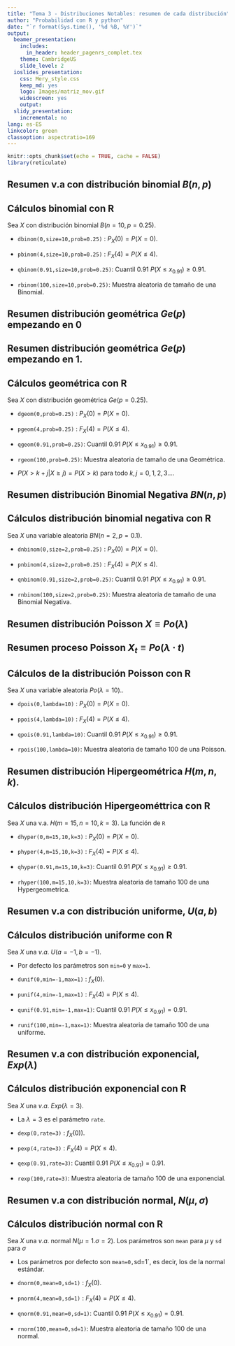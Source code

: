 ```yaml
---
title: "Tema 3 - Distribuciones Notables: resumen de cada distribución"
author: "Probabilidad con R y python"
date: "`r format(Sys.time(), '%d %B, %Y')`"
output:
  beamer_presentation: 
    includes:
      in_header: header_pagenrs_complet.tex
    theme: CambridgeUS
    slide_level: 2
  ioslides_presentation:
    css: Mery_style.css
    keep_md: yes
    logo: Images/matriz_mov.gif
    widescreen: yes
    output:
  slidy_presentation:
    incremental: no
lang: es-ES
linkcolor: green
classoption: aspectratio=169 
---
```




```r
knitr::opts_chunk$set(echo = TRUE, cache = FALSE)
library(reticulate)
```

## Resumen v.a con distribución binomial $B(n,p)$

\renewcommand{\arraystretch}{1.75}
\begin{table}
\centering
\begin{tabular}{|l|}
\hline\rowcolor{LightBlue}
$X$ binomial:   $B(n,p)$ \\\hline
$\scriptstyle  D_X=   \{0,1,\ldots n\}$  \\\hline
$\scriptstyle P_X(x)=P(X=x)=\left\{\begin{array}{ll}\scriptstyle {n\choose x}\cdot  p^x\cdot  (1-p)^{n-x} & \mbox{ si } x=0,1,\ldots,n\\0  & \mbox{ en otro caso.}\end{array}\right.$ \\\hline
$\scriptstyle  F_X(x)=P(X\leq X)=
\scriptstyle\left\{
\begin{array}{ll}
\scriptstyle  0 & \scriptstyle  \mbox{ si } x<0\\ 
\scriptstyle \sum_{i=0}^k {n\choose i}\cdot  p^i\cdot  (1-p)^{n-i} &  
\scriptstyle \mbox{si } \scriptstyle k\leq x< k+1 \mbox{\small para } \scriptstyle k=0,1,\dots,n \\ 
\scriptstyle 1 & \scriptstyle  \mbox{ si } x\geq n
\end{array}
\right.$.\\\hline
$\scriptstyle E(X)=n\cdot p$; $\scriptstyle  Var(X)=n\cdot p \cdot (1-p)$ \\\hline
\end{tabular}
\end{table}


## Cálculos binomial con R

Sea $X$ con distribución  binomial  $B(n=10,p=0.25)$. 

* `dbinom(0,size=10,prob=0.25) ` : $P_X(0)=P(X=0).$ 

* `pbinom(4,size=10,prob=0.25) ` : $F_X(4)=P(X\leq 4).$ 

* `qbinom(0.91,size=10,prob=0.25) `:  Cuantil $0.91$  $P(X\leq x_{0.91})\geq 0.91$. 

* `rbinom(100,size=10,prob=0.25) `: Muestra aleatoria de tamaño de una Binomial. 


## Resumen  distribución geométrica $Ge(p)$ empezando en 0

\renewcommand{\arraystretch}{1.75}
\begin{table}
\centering
\begin{tabular}{|l|}
\hline\rowcolor{LightBlue}
$X=$ Geométrica (empieza en $0$) número de fracasos  para conseguir el primer éxito
\\\hline
$D_X=\{0,1,\ldots n,\ldots\}$ \\\hline
$P_X(x)=P(X=x)=\left\{\begin{array}{ll}(1-p)^{x}\cdot p & \mbox{ si } x=0,1,2,\ldots \\0  & \mbox{ en otro caso.}\end{array}\right.$\\\hline
$F_X(x)=P(X\leq X)=\left\{\begin{array}{ll} 0 & \mbox{ si } x<0\\
  1- (1-p)^{k+1} & \mbox{ si } \left\{ \begin{array}{l}k\leq x< k+1\\\mbox{para } k=0,1,2,\ldots\end{array}
    \right.\end{array}\right.$ \\\hline
$E(X)=\frac{1-p}{p}$; $Var(X)=\frac{1-p}{p^2}$\\\hline
\end{tabular}
\end{table}


## Resumen distribución geométrica $Ge(p)$ empezando en $1$.

\renewcommand{\arraystretch}{1.75}
\begin{table}
\centering
\begin{tabular}{|l|}
\hline\rowcolor{LightBlue}
$Y$ geométrica (que cuenta el éxito) número de \blue{INTENTOS}  para OBTENER el primer éxito
\\\hline
$D_Y=\{1,2,\ldots n,\ldots\}$ \\\hline
$P_Y(y)=P(Y=y)=\left\{\begin{array}{ll}(1-p)^{y-1}\cdot p & \mbox{ si } y=1,2,3,\ldots\\  0  & \mbox{ en otro caso.}\end{array}\right.$\\\hline
$F_Y(y)=P(Y\leq y)=\left\{\begin{array}{ll} 0 & \mbox{ si } y<1\\ 1- (1-p)^{k} & \mbox{ si } \left\{ \begin{array}{l}k\leq y< k+1\\\mbox{para } k=1,2,3,\dots \end{array}    \right.\end{array}\right.$ \\\hline
$E(X)=\frac1{p}; Var(X)=\frac{1-p}{p^2}$
\\\hline
\end{tabular}
\end{table}


## Cálculos geométrica con R


Sea $X$ con distribución   geométrica  $Ge(p=0.25)$. 

* `dgeom(0,prob=0.25) ` : $P_X(0)=P(X=0).$ 

* `pgeom(4,prob=0.25) ` : $F_X(4)=P(X\leq 4).$ 

* `qgeom(0.91,prob=0.25) `:  Cuantil $0.91$  $P(X\leq x_{0.91})\geq 0.91$. 

* `rgeom(100,prob=0.25) `: Muestra aleatoria  de tamaño de una  Geométrica.

* \blue{Propiedad de la falta  de memoria} $P\left(X> k+j\big| X\geq j\right)=P(X> k)$ para todo $k,j=0,1,2,3\ldots$.


## Resumen distribución  Binomial Negativa $BN(n,p)$

\renewcommand{\arraystretch}{1.8}
\begin{table}
\centering
\begin{tabular}{|l|}
\hline\rowcolor{LightBlue}
 $X=$ Número de fracasos antes de conseguir el $n$-ésimo éxito, $P(\mbox{Éxito})=p$. $BN(n,p)$ 
\\\hline
$D_X=\{0,1,2,3\ldots\}$  \\\hline
$P_X(k)=P(X=k)=\left\{\begin{array}{ll} {k+n-1\choose n-1} \cdot (1-p)^{k}\cdot p^n, & \mbox{si }  k=0,1,\ldots \\ 0, & \mbox{en otro caso.}\end{array}\right.$\\\hline
$
F_X(x)=P(X\leq x)=
\left\{
\begin{array}{ll} 0, & \mbox{si } x<0\\\displaystyle\sum_{i=0}^{k} P(X=i) & \mbox{si  }\left\{\begin{array}{l}k\leq x< k+1,\\k=0,1,2,\ldots\end{array}\right.\end{array}\right.$ 
\\\hline
$E(X)=n\cdot\frac{1-p}{p}$;  $Var(X)=n\cdot \frac{1-p}{p^2}.$ \\\hline
\end{tabular}
\end{table}

## Cálculos distribución binomial negativa con R

Sea  $X$  una variable aleatoria  $BN(n=2,p=0.1)$.

* `dnbinom(0,size=2,prob=0.25) ` : $P_X(0)=P(X=0).$ 

* `pnbinom(4,size=2,prob=0.25) ` : $F_X(4)=P(X\leq 4).$ 

* `qnbinom(0.91,size=2,prob=0.25) `:  Cuantil $0.91$  $P(X\leq x_{0.91})\geq 0.91$. 

* `rnbinom(100,size=2,prob=0.25) `: Muestra aleatoria de tamaño de una  Binomial Negativa. 




## Resumen distribución  Poisson  $X\equiv Po(\lambda)$

\renewcommand{\arraystretch}{1.75}
\begin{table}
\centering
\begin{tabular}{|l|}
\hline\rowcolor{LightBlue}
$X$ con distribución  Poisson  de media o promedio $\lambda$,  $Po(\lambda)$
\\\hline
$D_X=\{0,1,\ldots \}$ \\\hline
$P_X(x)=P(X=x)=\left\{\begin{array}{ll}  \frac{\lambda^x}{x!}e^{-\lambda} & \mbox{ si } x=0,1,\ldots\\ 0  & \mbox{ en otro caso.}\end{array}\right.$\\\hline
$\scriptstyle F_X(x)=P(X\leq X)=\left\{\begin{array}{ll} 0 & \mbox{si } x<0\\\displaystyle\scriptstyle\sum_{i=0}^{k} P(X=i)= \displaystyle\scriptstyle\sum_{i=0}^{k} \frac{\lambda^i}{i!}\cdot e^{-\lambda} & \mbox{si  }\left\{\begin{array}{l}\scriptstyle k\leq x< k+1\\\scriptstyle k=0,1,2,\ldots\end{array}\right.\end{array}\right.$
     \\\hline
$E(X)=\lambda$; $Var(X)=\lambda$\\\hline
\end{tabular}
\end{table}


## Resumen proceso   Poisson  $X_t\equiv Po(\lambda\cdot t)$


\renewcommand{\arraystretch}{1.75}
\begin{table}
\centering
\begin{tabular}{|l|}
\hline\rowcolor{LightBlue}
$X_t=$ número de eventos en el intervalo $(0,t]$  $Po(\lambda\cdot t)$  donde  $\lambda$ promedio por u.t. 
\\\hline
$D_X=\{0,1,\ldots \}$ \\\hline
$P_X(x)=P(X=x)=\left\{\begin{array}{ll}  \frac{(\lambda\cdot t)^x}{x!}e^{-\lambda\cdot t} & \mbox{ si } x=0,1,\ldots\\ 0  & \mbox{ en otro caso.}\end{array}\right.$\\\hline
$\scriptstyle F_X(x)=P(X\leq X)=\left\{\begin{array}{ll} 0 & \mbox{si } x<0\\\displaystyle\scriptstyle\sum_{i=0}^{k} P(X=i)= \displaystyle\scriptstyle\sum_{i=0}^{k} \frac{(\lambda\cdot t)^i}{i!}\cdot e^{-\lambda\cdot t} & \mbox{si  }\left\{\begin{array}{l}\scriptstyle k\leq x< k+1\\\scriptstyle k=0,1,2,\ldots\end{array}\right.\end{array}\right.$

   \\\hline
$E(X)=\lambda\cdot t$; $Var(X)=\lambda\cdot t$\\\hline
\end{tabular}
\end{table}


## Cálculos de la distribución Poisson con R

Sea  $X$  una variable aleatoria  $Po(\lambda=10).$.

* `dpois(0,lambda=10) ` : $P_X(0)=P(X=0).$ 

* `ppois(4,lambda=10) ` : $F_X(4)=P(X\leq 4).$ 

* `qpois(0.91,lambda=10) `:  Cuantil $0.91$  $P(X\leq x_{0.91})\geq 0.91$. 

* `rpois(100,lambda=10) `: Muestra aleatoria   de tamaño 100 de una  Poisson.









## Resumen distribución   Hipergeométrica  $H(m,n,k)$.

\renewcommand{\arraystretch}{1.75}
\begin{table}
\centering
\begin{tabular}{|l|}
\hline\rowcolor{LightBlue}
$X= \left\{\begin{array}{l}
\mbox{número de bolas blancas  en $k$ extracciones}\\
\mbox{sin reposición de una urna con} $m$\\
\mbox{bolas blancas y }$n$ \mbox{ negras.}
\end{array}\right.$;  $H(m,n,k)$
\\\hline
$D_X=\left\{x\in\mathbb{N}\mid \max\{0,k-n\}\leq  x \leq \min\{m,k\}\right\}$\\\hline
$P_X(x)=P(X=x)=\left\{
\begin{array}{ll}
\frac{\binom{m}{x}\cdot \binom{n}{k-x}}{\binom{m+n}{k}}, & \mbox{ si }
\max\{0,k-n\}\leq x \leq \min\{m,k\}, \\
0,  & \mbox{en otro caso.}\end{array}\right.$\\\hline
$F_X(x)=P(X\leq x)$.\\\hline
$E(X)=\frac{k\cdot m}{m+n}$; $Var(X)=k\cdot\frac{m}{m+n}\cdot\left(1-\frac{m}{m+n}\right) \cdot\frac{m+n-k}{m+n-1}$
\\\hline
\end{tabular}
\end{table}




## Cálculos distribución Hipergeométtrica con R



Sea $X$ una v.a. $H(m=15,n=10,k=3)$. La función de `R`

* `dhyper(0,m=15,10,k=3)`  : $P_X(0)=P(X=0).$ 

* `phyper(4,m=15,10,k=3) ` : $F_X(4)=P(X\leq 4).$ 

* `qhyper(0.91,m=15,10,k=3) `:  Cuantil $0.91$  $P(X\leq x_{0.91})\geq 0.91$. 

* `rhyper(100,m=15,10,k=3)`: Muestra aleatoria  de tamaño 100 de una Hypergeometrica.



## Resumen v.a con distribución uniforme, $U(a,b)$

\renewcommand{\arraystretch}{1.8}
\begin{table}
\centering
\begin{tabular}{|l|}
\hline\rowcolor{LightBlue}
Distribución uniforme $U(a,b)$
\\\hline
Dominio $D_X=(a,b)$\\\hline
$f_{X}(x)\left\{\begin{array}{ll}\frac1{b-a}, & \mbox{si } a<x<b,\\ 0,  & \mbox{en cualquier otro caso.}\end{array} \right.$\\\hline
$F_X(x)=P(X\leq X)=\left\{\begin{array}{ll} 0, & \mbox{ si } x\leq a\\\frac{x-a}{b-a}, & \mbox{ si } a\leq x\leq b,\\1, & \mbox{ si } b\leq x.\end{array}\right.$\\\hline
$E(X)=\frac{a+b}2$; $Var(X)=\frac{(b-a)^2}{12}$
\\\hline
\end{tabular}
\end{table}



## Cálculos distribución uniforme con   R

Sea $X$ una $v.a.$ $U(a=-1,b=-1)$.

* Por defecto los parámetros son  `min=0` y `max=1`.

* `dunif(0,min=-1,max=1)`  : $f_X(0).$ 

* `punif(4,min=-1,max=1) ` : $F_X(4)=P(X\leq 4).$ 

* `qunif(0.91,min=-1,max=1) `:  Cuantil $0.91$  $P(X\leq x_{0.91})= 0.91$. 

* `runif(100,min=-1,max=1) `: Muestra aleatoria  de tamaño 100 de una uniforme.


## Resumen v.a con distribución exponencial, $Exp(\lambda)$


\renewcommand{\arraystretch}{2}
\begin{table}
\centering
\begin{tabular}{|l|}
\hline\rowcolor{LightBlue}
$X$ sigue una distribución $Exp(\lambda)$
\\\hline
$D_X=(0,+\infty)$ \\\hline
$f_{X}(x)=\left\{\begin{array}{ll} \lambda\cdot  e^{-\lambda x} & \mbox{ si }  x>0\\ 0 & \mbox{ si } x\leq 0 \end{array}\right.$
\\\hline
$F_X(x)=P(X\leq X)= \left\{\begin{array}{ll} 0 &\mbox{si } x\leq 0\\1-e^{-\lambda x}& \mbox{si } x>0\end{array}\right.$
\\\hline
$E(X)=\frac{1}{\lambda}$; $Var(X)=\frac{1}{\lambda^2}$
\\\hline
\end{tabular}
\end{table}


## Cálculos distribución exponencial con   R

Sea $X$ una $v.a.$ $Exp(\lambda=3)$.

* La $\lambda=3$ es el parámetro `rate`.

* `dexp(0,rate=3)`  : $f_X(0)).$ 

* `pexp(4,rate=3) ` : $F_X(4)=P(X\leq 4).$ 

* `qexp(0.91,rate=3) `:  Cuantil $0.91$  $P(X\leq x_{0.91})= 0.91$. 

* `rexp(100,rate=3) `: Muestra aleatoria  de tamaño 100 de una exponencial.



## Resumen v.a con distribución normal, $N(\mu,\sigma)$


\renewcommand{\arraystretch}{2}
\begin{table}
\centering
\begin{tabular}{|l|}
\hline\rowcolor{LightBlue}
$X$  sigue una distribución $N(\mu,\sigma)$ \\\hline
$D_X=\mathbb{R}=(-\infty,+\infty)$\\\hline
$f_{X}(x)=\frac{1}{\sqrt{2\pi\cdot\sigma^2}}\cdot e^{\frac{-(x-\mu)^2}{2\cdot \sigma^2}}\mbox{ para todo }x\in \mathbb{R}.$\\\hline
$\displaystyle F_X(x)=P(X\leq X)=\int_{-\infty}^x f_X(t) dt.$\\\hline
$E(X)=\mu$;  $Var(X)=\sigma^2.$
\\\hline
\end{tabular}
\end{table}

## Cálculos distribución normal con   R

Sea $X$ una $v.a.$ normal $N(\mu=1.\sigma=2)$. Los parámetros son `mean` para $\mu$ y `sd` para $\sigma$

*  Los parámetros por defecto son `mean=0, `sd=1`, es decir, los de la normal estándar.

* `dnorm(0,mean=0,sd=1)`  : $f_X(0).$ 

* `pnorm(4,mean=0,sd=1) ` : $F_X(4)=P(X\leq 4).$ 

* `qnorm(0.91,mean=0,sd=1) `:  Cuantil $0.91$  $P(X\leq x_{0.91})= 0.91$. 

* `rnorm(100,mean=0,sd=1) `: Muestra aleatoria  de tamaño 100 de una normal.


